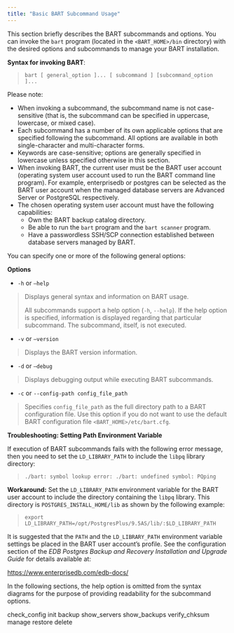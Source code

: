 ```yaml
---
title: "Basic BART Subcommand Usage"
---
```


This section briefly describes the BART subcommands and options. You can invoke the `bart` program (located in the `<BART_HOME>/bin` directory) with the desired options and subcommands to manage your BART installation.

**Syntax for invoking BART**:

> `bart [ general_option ]... [ subcommand ] [subcommand_option ]...`

Please note:

  - When invoking a subcommand, the subcommand name is not case-sensitive (that is, the subcommand can be specified in uppercase, lowercase, or mixed case).
  - Each subcommand has a number of its own applicable options that are specified following the subcommand. All options are available in both single-character and multi-character forms.
  - Keywords are case-sensitive; options are generally specified in lowercase unless specified otherwise in this section.
  - When invoking BART, the current user must be the BART user account (operating system user account used to run the BART command line program). For example, enterprisedb or postgres can be selected as the BART user account when the managed database servers are Advanced Server or PostgreSQL respectively.
  - The chosen operating system user account must have the following capabilities:
      - Own the BART backup catalog directory.
      - Be able to run the `bart` program and the `bart scanner` program.
      - Have a passwordless SSH/SCP connection established between database servers managed by BART.

You can specify one or more of the following general options:

**Options**

  - `-h` or `–help`

> Displays general syntax and information on BART usage.
> 
> All subcommands support a help option (`-h`, `--help`). If the help option is specified, information is displayed regarding that particular subcommand. The subcommand, itself, is not executed.

  - `-v` or `–version`

> Displays the BART version information.

  - `-d` or `–debug`

> Displays debugging output while executing BART subcommands.

  - `-c` or `--config-path config_file_path`

> Specifies `config_file_path` as the full directory path to a BART configuration file. Use this option if you do not want to use the default BART configuration file `<BART_HOME>/etc/bart.cfg`.

**Troubleshooting: Setting Path Environment Variable**

If execution of BART subcommands fails with the following error message, then you need to set the `LD_LIBRARY_PATH` to include the `libpq` library directory:

> `./bart: symbol lookup error: ./bart: undefined symbol: PQping`

**Workaround:** Set the `LD_LIBRARY_PATH` environment variable for the BART user account to include the directory containing the `libpq` library. This directory is `POSTGRES_INSTALL_HOME/lib` as shown by the following example:

> `export LD_LIBRARY_PATH=/opt/PostgresPlus/9.5AS/lib/:$LD_LIBRARY_PATH`

It is suggested that the `PATH` and the `LD_LIBRARY_PATH` environment variable settings be placed in the BART user account’s profile. See the configuration section of the *EDB Postgres Backup and Recovery Installation and Upgrade Guide* for details available at:

<https://www.enterprisedb.com/edb-docs/>

In the following sections, the help option is omitted from the syntax diagrams for the purpose of providing readability for the subcommand options.

<div class="toctree" data-maxdepth="3">

check_config init backup show_servers show_backups verify_chksum manage restore delete

</div>
